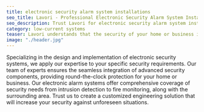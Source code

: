 ```yaml
---
title: electronic security alarm system installations
seo_title: Lavori - Professional Electronic Security Alarm System Installations
seo_description: Trust Lavori for electronic security alarm system installations. We offer modern and reliable solutions to protect your home or business. Secure yourself with us!
category: low-current systems
teaser: Lavori understands that the security of your home or business is important. With our state-of-the-art solutions, you will have control over the security of your space 24/7. 
image: "./header.jpg"
---
```

<p>
Specializing in the design and implementation of electronic security systems, we apply our expertise to your specific security requirements. Our team of experts ensures the seamless integration of advanced security components, providing round-the-clock protection for your home or business. Our electronic alarm systems offer comprehensive coverage of security needs from intrusion detection to fire monitoring, along with the surrounding area. Trust us to create a customized engineering solution that will increase your security against unforeseen situations.
</p>